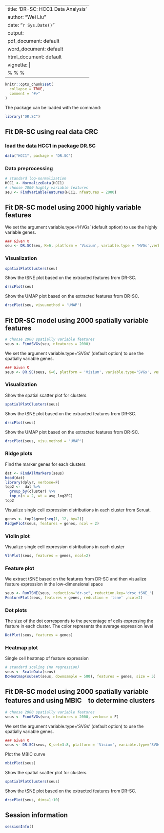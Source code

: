 
---
title: 'DR-SC: HCC1 Data Analysis'
author: "Wei Liu"
date: "`r Sys.Date()`"
output:
  pdf_document: default
  word_document: default
  html_document: default
vignette: |
  %\VignetteIndexEntry{Vignette Title} %\VignetteEngine{knitr::rmarkdown} %\VignetteEncoding{UTF-8}
---

```r
knitr::opts_chunk$set(
  collapse = TRUE,
  comment = "#>"
)
```

The package can be loaded with the command:
```r
library("DR.SC")
```


## Fit DR-SC using real data CRC
### load the data HCC1 in package DR.SC
```r
data("HCC1", package = 'DR.SC')
```

### Data preprocessing
```r
# standard log-normalization
HCC1 <- NormalizeData(HCC1)
# choose 2000 highly variable features
seu <- FindVariableFeatures(HCC1, nfeatures = 2000)

```

## Fit DR-SC model using 2000 highly variable features
We set the argument variable.type='HVGs' (default option) to use the highly variable genes.
```r
### Given K
seu <- DR.SC(seu, K=6, platform = 'Visium', variable.type = 'HVGs',verbose=F)
```

### Visualization
```r
spatialPlotClusters(seu)
```


Show the tSNE plot based on the extracted features from DR-SC.
```r
drscPlot(seu)
```

Show the UMAP plot based on the extracted features from DR-SC.
```r
drscPlot(seu, visu.method = 'UMAP')
```

## Fit DR-SC model using 2000 spatially variable features

```r
# choose 2000 spatially variable features
seus <- FindSVGs(seu, nfeatures = 2000)
```

We set the argument variable.type='SVGs' (default option) to use the spatially variable genes.
```r
### Given K
seus <- DR.SC(seus, K=6, platform = 'Visium', variable.type='SVGs', verbose=T)
```

### Visualization
Show the spatial scatter plot for clusters
```r
spatialPlotClusters(seus)
```


Show the tSNE plot based on the extracted features from DR-SC.
```r
drscPlot(seus)
```
Show the UMAP plot based on the extracted features from DR-SC.
```r
drscPlot(seus, visu.method = 'UMAP')
```

### Ridge plots 
Find the marker genes for each clusters
```r
dat <- FindAllMarkers(seus)
head(dat)
library(dplyr, verbose=F)
top2 <-  dat %>%
  group_by(cluster) %>%
  top_n(n = 2, wt = avg_log2FC)
top2
```

Visualize single cell expression distributions in each cluster from Seruat.
```r
genes <- top2$gene[seq(1, 12, by=2)]
RidgePlot(seus, features = genes, ncol = 2)
```
### Violin plot

Visualize single cell expression distributions in each cluster
```r

VlnPlot(seus, features = genes, ncol=2)
```

### Feature plot
We extract tSNE based on the features from DR-SC and then visualize feature expression in the low-dimensional space
 
```r
seus <- RunTSNE(seus, reduction="dr-sc", reduction.key='drsc_tSNE_')
FeaturePlot(seus, features = genes, reduction = 'tsne' ,ncol=2)

```


### Dot plots 
The size of the dot corresponds to the percentage of cells expressing the
feature in each cluster. The color represents the average expression level
```r
DotPlot(seus, features = genes)
```

### Heatmap plot

Single cell heatmap of feature expression
```r
# standard scaling (no regression)
seus <- ScaleData(seus)
DoHeatmap(subset(seus, downsample = 500), features = genes, size = 5)
```

## Fit DR-SC model using 2000 spatially variable features and using MBIC　to determine clusters

```r
# choose 2000 spatially variable features
seus <- FindSVGs(seu, nfeatures = 2000, verbose = F)
```

We set the argument variable.type='SVGs' (default option) to use the spatially variable genes.
```r
### Given K
seus <- DR.SC(seus, K_set=3:8, platform = 'Visium', variable.type='SVGs', verbose=F)
```

Plot the MBIC curve 
```r
mbicPlot(seus)
```

Show the spatial scatter plot for clusters
```r
spatialPlotClusters(seus)
```

Show the tSNE plot based on the extracted features from DR-SC.
```r
drscPlot(seus, dims=1:10)
```


## Session information
```r
sessionInfo()
```